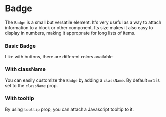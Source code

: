 
# Badge

The `Badge` is a small but versatile element. It's very useful as a way to attach information to a block or other component. Its size makes it also easy to display in numbers, making it appropriate for long lists of items. 

### Basic Badge

Like with buttons, there are different colors available. 

<Canvas>
    <Story id="components-badge--basic" />
</Canvas>

### With className

You can easily customize the `Badge` by adding a `className`. By default `mr1` is set to the `className` prop.

<Canvas>
    <Story id="components-badge--with-class-name" />
</Canvas>

### With tooltip

By using `tooltip` prop, you can attach a Javascript tooltip to it.

<Canvas>
    <Story id="components-badge--with-tooltip" />
</Canvas>

<ArgsTable of={Badge} />